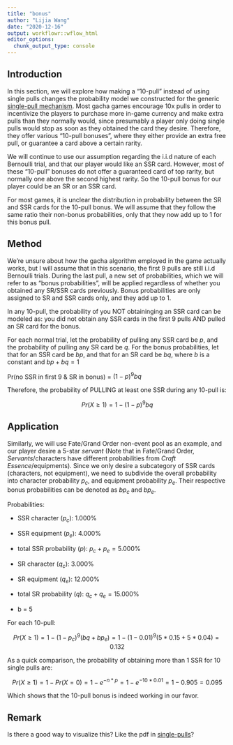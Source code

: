 ```yaml
---
title: "bonus"
author: "Lijia Wang"
date: "2020-12-16"
output: workflowr::wflow_html
editor_options:
  chunk_output_type: console
---
```


## Introduction

In this section, we will explore how making a "10-pull" instead of using single pulls changes the probability model we constructed for the generic [single-pull mechanism](gacha.html). Most gacha games encourage 10x pulls in order to incentivize the players to purchase more in-game currency and make extra pulls than they normally would, since presumably a player only doing single pulls would stop as soon as they obtained the card they desire. Therefore, they offer various "10-pull bonuses", where they either provide an extra free pull, or guarantee a card above a certain rarity. 

We will continue to use our assumption regarding the i.i.d nature of each Bernoulli trial, and that our player would like an SSR card. However, most of these "10-pull" bonuses do not offer a guaranteed card of top rarity, but normally one above the second highest rarity. So the 10-pull bonus for our player could be an SR or an SSR card. 

For most games, it is unclear the distribution in probability between the SR and SSR cards for the 10-pull bonus. We will assume that they follow the same ratio their non-bonus probabilities, only that they now add up to 1 for this bonus pull. 

## Method

We're unsure about how the gacha algorithm employed in the game actually works, but I will assume that in this scenario, the first 9 pulls are still i.i.d Bernoulli trials. During the last pull, a new set of probabilities, which we will refer to as "bonus probabilities", will be applied regardless of whether you obtained any SR/SSR cards previously. Bonus probabilities are only assigned to SR and SSR cards only, and they add up to 1. 

In any 10-pull, the probability of you NOT obtaininging an SSR card can be modeled as: you did not obtain any SSR cards in the first 9 pulls AND pulled an SR card for the bonus. 

For each normal trial, let the probability of pulling any SSR card be $p$, and the probability of pulling any SR card be $q$. For the bonus probabilities, let that for an SSR card be $bp$, and that for an SR card be $bq$, where $b$ is a constant and $bp + bq = 1$

Pr(no SSR in first 9 & SR in bonus) = $(1-p)^9 bq$

Therefore, the probability of PULLING at least one SSR during any 10-pull is: 

$$Pr(X\geq1) = 1-(1-p)^9 bq $$

## Application

Similarly, we will use Fate/Grand Order non-event pool as an example, and our player desire a 5-star *servant* (Note that in Fate/Grand Order, *Servants*/characters have different probabilities from *Craft Essence*/equipments). Since we only desire a subcategory of SSR cards (characters, not equipment), we need to subdivide the overall probability into character probability $p_c$, and equipment probability $p_e$. Their respective bonus probabilities can be denoted as $bp_c$ and $bp_e$. 

Probabilities: 

- SSR character ($p_c$): 1.000%

- SSR equipment ($p_e$): 4.000%

- total SSR probability ($p$): $p_c + p_e = 5.000 \%$

- SR character ($q_c$): 3.000%

- SR equipment ($q_e$): 12.000%

- total SR probability ($q$): $q_c + q_e = 15.000 \%$

- b = 5

For each 10-pull: 

$$Pr(X\geq1) = 1-(1-p_c)^9 (bq + bp_e) = 1-(1-0.01)^9(5*0.15+5*0.04) = 0.132 $$

As a quick comparison, the probability of obtaining more than 1 SSR for 10 single pulls are: 

$$Pr(X\geq1) = 1- Pr(X=0) = 1-e^{-n*p} = 1-e^{-10*0.01} = 1-0.905 = 0.095$$

Which shows that the 10-pull bonus is indeed working in our favor. 

## Remark 

Is there a good way to visualize this? Like the pdf in [single-pulls](gacha.html)? 

